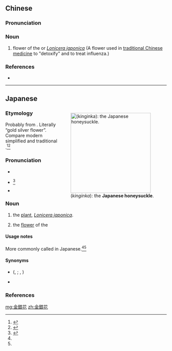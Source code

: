 {{also|金银花}}
==Chinese==
{{zh-forms|s=金银花|type=12}}

===Pronunciation===
{{zh-pron
|m=jīnyínhuā
|cat=n
}}

===Noun===
{{zh-noun}}

# flower of the {{vern|Japanese honeysuckle}} or ''[[Lonicera japonica]]'' (A flower used in [[traditional Chinese medicine]] to "detoxify" and to treat influenza.)

===References===
* {{pedialite|金银花|lang=zh}}

----

==Japanese==
<div style="float:right;">
{{wikipedia|lang=ja|スイカズラ|スイカズラ (Suikazura)}}
{{wikipedia|Lonicera japonica|Japanese honeysuckle}}
[[File:Honeysuckle_2.jpg|thumb|250px|{{lang|ja|金銀花}} (''kinginka''): the '''Japanese honeysuckle'''.]]
</div>
{{ja-kanjitab|きん|ぎん|か|yomi=on}}

===Etymology===
Probably from {{etyl|ltc|ja|sort=きんぎんか}}. Literally “gold silver flower”. Compare modern {{etyl|zh|-}} simplified {{m|zh|金银花}} and traditional {{m|zh|金銀花|tr=jīnyínhuā}}.<ref name="KDJ">{{R:Kokugo Dai Jiten}}</ref><ref name="DJR">{{R:Daijirin}}</ref>

===Pronunciation===
* {{l|ja|sc=Latn|音読み|On'yomi}}
* {{ja-accent-common|n|き|んぎ|んか}}<ref name="DJR">{{R:Daijirin}}</ref>
* {{IPA|lang=ja|[kĩŋɡĩŋka̠]}}

===Noun===
{{ja-noun|きんぎんか}}

# {{lb|ja|sort=きんぎんか|rare}} the {{vern|Japanese honeysuckle}} [[plant]], ''[[Lonicera japonica]]''.
# the [[flower]] of the {{vern|Japanese honeysuckle}}

====Usage notes====
More commonly called {{ja-l|スイカズラ||suikazura}} in Japanese.<ref name="KDJ"/><ref name="DJR"/>

====Synonyms====
* {{ja-l|忍冬}} ({{ja-l|スイカズラ}}, {{ja-l|||suikazura}}; {{ja-l|にんどう}}, {{ja-l|||nindō}})
* {{ja-l|吸い葛|すいかずら|suikazura}}

===References===
<references/>

[[mg:金銀花]]
[[zh:金銀花]]